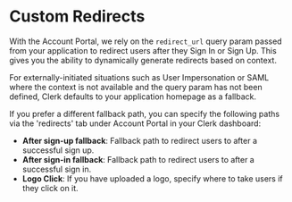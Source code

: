 
# Custom Redirects


With the Account Portal, we rely on the `redirect_url` query param passed from your application to redirect users after they Sign In or Sign Up. This gives you the ability to dynamically generate redirects based on context.

For externally-initiated situations such as User Impersonation or SAML where the context is not available and the query param has not been defined, Clerk defaults to your application homepage as a fallback. 

If you prefer a different fallback path, you can specify the following paths via the 'redirects' tab under Account Portal in your Clerk dashboard:

- **After sign-up fallback**: Fallback path to redirect users to after a successful sign up.
- **After sign-in fallback**: Fallback path to redirect users to after a successful sign in.
- **Logo Click**: If you have uploaded a logo, specify where to take users if they click on it.
